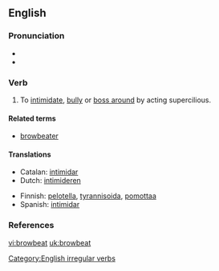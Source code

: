 ==English==

===Pronunciation===
*{{IPA|/'brɑʊbiːt/}}
*{{audio|en-us-browbeat.ogg|Audio (US)}}

===Verb===
{{en-verb|browbeats|browbeating|browbeat|browbeaten}}

# {{transitive}} To [[intimidate]], [[bully]] or [[boss around]] by acting supercilious.

====Related terms====
*[[browbeater]]

====Translations====
{{top}}
*Catalan: [[intimidar]]
*Dutch: [[intimideren]]
{{mid}}
*Finnish: [[pelotella]], [[tyrannisoida]], [[pomottaa]]
*Spanish: [[intimidar]]
{{bottom}}

===References===
{{R:Century 1911}}
{{R:Webster 1913}}

[[Category:English irregular verbs]]

[[vi:browbeat]]
[[uk:browbeat]]